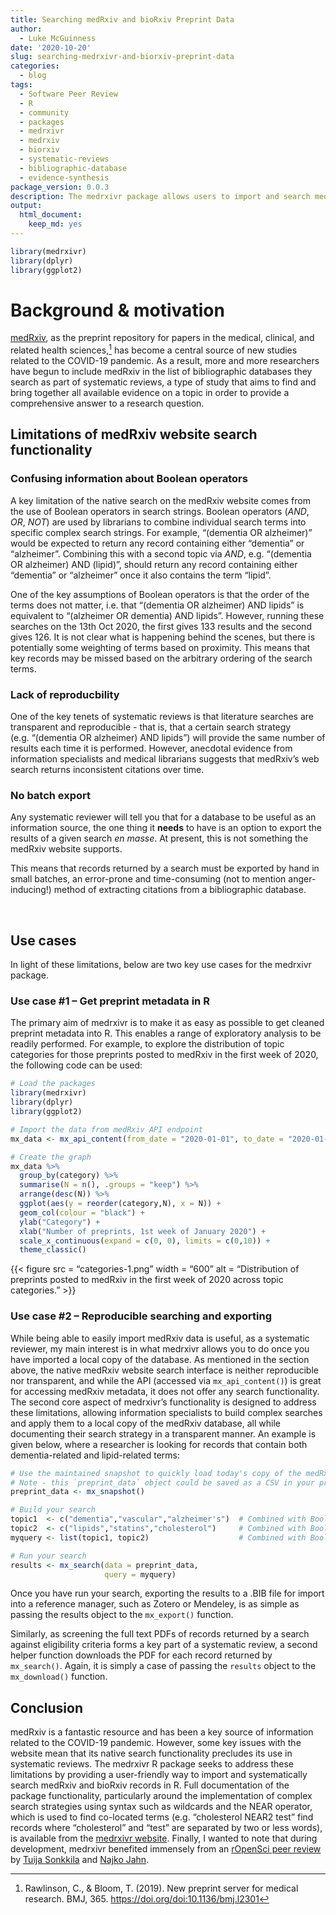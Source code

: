 ```yaml
---
title: Searching medRxiv and bioRxiv Preprint Data
author:
  - Luke McGuinness
date: '2020-10-20'
slug: searching-medrxivr-and-biorxiv-preprint-data
categories:
  - blog
tags:
  - Software Peer Review
  - R
  - community
  - packages
  - medrxivr
  - medrxiv
  - biorxiv
  - systematic-reviews
  - bibliographic-database
  - evidence-synthesis
package_version: 0.0.3
description: The medrxivr package allows users to import and search medRxiv and bioRxiv preprint metadata.
output:
  html_document:
    keep_md: yes
---
```


```r
library(medrxivr)
library(dplyr)
library(ggplot2)
```

# Background & motivation

[medRxiv](https://www.medrxiv.org/), as the preprint repository for papers in the medical, clinical, and related health sciences,[^1] has become a central source of new studies related to the COVID-19 pandemic. As a result, more and more researchers have begun to include medRxiv in the list of bibliographic databases they search as part of systematic reviews, a type of study that aims to find and bring together all available evidence on a topic in order to provide a comprehensive answer to a research question.


## Limitations of medRxiv website search functionality

### Confusing information about Boolean operators

A key limitation of the native search on the medRxiv website comes from the use of Boolean operators in search strings. Boolean operators (*AND*, *OR*, *NOT*) are used by librarians to combine individual search terms into specific complex search strings. For example, "(dementia OR alzheimer)" would be expected to return any record containing either "dementia" or "alzheimer". Combining this with a second topic via *AND*, e.g. "(dementia OR alzheimer) AND (lipid)", should return any record containing either "dementia" or "alzheimer" once it also contains the term "lipid".

One of the key assumptions of Boolean operators is that the order of the terms does not matter, i.e. that "(dementia OR alzheimer) AND lipids" is equivalent to "(alzheimer OR dementia) AND lipids". However, running these searches on the 13th Oct 2020, the first gives 133 results and the second gives 126. It is not clear what is happening behind the scenes, but there is potentially some weighting of terms based on proximity. This means that key records may be missed based on the arbitrary ordering of the search terms.

### Lack of reproducbility

One of the key tenets of systematic reviews is that literature searches are transparent and reproducible - that is, that a certain search strategy (e.g. "(dementia OR alzheimer) AND lipids") will provide the same number of results each time it is performed. However, anecdotal evidence from information specialists and medical librarians suggests that medRxiv's web search returns inconsistent citations over time.

### No batch export

Any systematic reviewer will tell you that for a database to be useful as an information source, the one thing it **needs** to have is an option to export the results of a given search _en masse_. At present, this is not something the medRxiv website supports.

This means that records returned by a search must be exported by hand in small batches, an error-prone and time-consuming (not to mention anger-inducing!) method of extracting citations from a bibliographic database.

<br>

## Use cases

In light of these limitations, below are two key use cases for the medrxivr package.

### Use case #1 – Get preprint metadata in R

The primary aim of medrxivr is to make it as easy as possible to get cleaned preprint metadata into R. This enables a range of exploratory analysis to be readily performed. For example, to explore the distribution of topic categories for those preprints posted to medRxiv in the first week of 2020, the following code can be used:

``` r
# Load the packages
library(medrxivr)
library(dplyr)
library(ggplot2)

# Import the data from medRxiv API endpoint
mx_data <- mx_api_content(from_date = "2020-01-01", to_date = "2020-01-07")

# Create the graph 
mx_data %>%
  group_by(category) %>%
  summarise(N = n(), .groups = "keep") %>%
  arrange(desc(N)) %>%
  ggplot(aes(y = reorder(category,N), x = N)) +
  geom_col(colour = "black") + 
  ylab("Category") +
  xlab("Number of preprints, 1st week of January 2020") +
  scale_x_continuous(expand = c(0, 0), limits = c(0,10)) +
  theme_classic() 
```

<!--html_preserve-->
{{< figure src = "categories-1.png" width = "600" alt = "Distribution of preprints posted to medRxiv in the first week of 2020 across topic categories." >}}
<!--/html_preserve-->

### Use case #2 – Reproducible searching and exporting

While being able to easily import medRxiv data is useful, as a systematic reviewer, my main interest is in what medrxivr allows you to do once you have imported a local copy of the database. As mentioned in the section above, the native medRxiv website search interface is neither reproducible nor transparent, and while the API (accessed via `mx_api_content()`) is great for accessing medRxiv metadata, it does not offer any search functionality. The second core aspect of medrxivr's functionality is designed to address these limitations, allowing information specialists to build complex searches and apply them to a local copy of the medRxiv database, all while documenting their search strategy in a transparent manner. An example is given below, where a researcher is looking for records that contain both dementia-related and lipid-related terms:

``` r

# Use the maintained snapshot to quickly load today's copy of the medRxiv database
# Note - this `preprint_data` object could be saved as a CSV in your project repository to aid reproducibility
preprint_data <- mx_snapshot()

# Build your search
topic1  <- c("dementia","vascular","alzheimer's")  # Combined with Boolean OR
topic2  <- c("lipids","statins","cholesterol")     # Combined with Boolean OR
myquery <- list(topic1, topic2)                    # Combined with Boolean AND

# Run your search
results <- mx_search(data = preprint_data,
                     query = myquery)

```

Once you have run your search, exporting the results to a .BIB file for import into a reference manager, such as Zotero or Mendeley, is as simple as passing the results object to the `mx_export()` function.

Similarly, as screening the full text PDFs of records returned by a search against eligibility criteria forms a key part of a systematic review, a second helper function downloads the PDF for each record returned by `mx_search()`. Again, it is simply a case of passing the `results` object to the `mx_download()` function.

## Conclusion

medRxiv is a fantastic resource and has been a key source of information related to the COVID-19 pandemic. However, some key issues with the website mean that its native search functionality precludes its use in systematic reviews. The medrxivr R package seeks to address these limitations by providing a user-friendly way to import and systematically search medRxiv and bioRxiv records in R.  Full documentation of the package functionality, particularly around the implementation of complex search strategies using syntax such as wildcards and the NEAR operator, which is used to find co-located terms (e.g. "cholesterol NEAR2 test" find records where "cholesterol" and "test" are separated by two or less words), is available from the [medrxivr website](https://docs.ropensci.org/medrxivr/). Finally, I wanted to note that during development, medrxivr benefited immensely from an [rOpenSci peer review](https://github.com/ropensci/software-review/issues/380) by [Tuija Sonkkila](https://github.com/tts) and [Najko Jahn](https://github.com/njahn82).



[^1]: Rawlinson, C., & Bloom, T. (2019). New preprint server for medical research. BMJ, 365. <https://doi.org/doi:10.1136/bmj.l2301>
